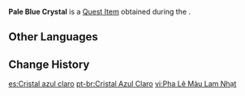 {{Item Infobox
|id           = 100822
|image        = Item Pale Blue Crystal.png
|type         = Quest Items
|group        = Event Items
|description  = A crystal chunk that is pale blue all over, fair as the purest winter snow.
|event        = Midsummer Island Adventure
|source1      = [[Dodo-King of the Sea: Lying in Wait]]
}}
'''Pale Blue Crystal''' is a [[Quest Item]] obtained during the {{Quest|Dodo-King of the Sea: Lying in Wait}}.

==Other Languages==
{{Other Languages
|default_hidden = 1
|en      = Pale Blue Crystal
|zhs     = 浅蓝色的水晶
|zhs_rm  = Qiǎn Lánsè de Shuǐjīng
|zht     = 淺藍色的水晶
|zht_rm  = Qiǎn Lánsè de Shuǐjīng
|ja      = 水色の水晶
|ja_rm   = Mizuiro no Suishou
|ko      = 연푸른빛 수정
|ko_rm   = Yeon-pureunbit Sujeong
|es      = Cristal azul claro
|fr      = Cristal bleu clair
|ru      = Светло-синий кристалл
|th      = Crystal สีฟ้าอ่อน
|th_rm   = 
|vi      = Pha Lê Màu Lam Nhạt
|de      = Bläulicher Kristall
|id      = Kristal Biru Muda
|pt      = Cristal Azul Claro
|tr      = Mavi Kristal
|it      = Cristallo blu chiaro
}}

==Change History==
{{Change History|1.6}}

[[es:Cristal azul claro]]
[[pt-br:Cristal Azul Claro]]
[[vi:Pha Lê Màu Lam Nhạt]]